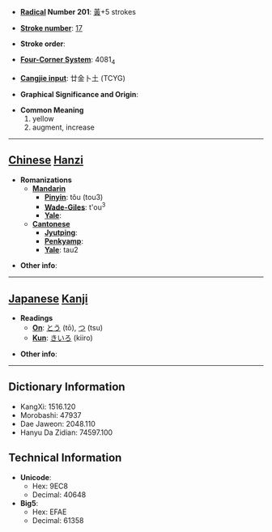 * '''[[Wiktionary:Chinese radical index| Radical]] Number 201''': [[Wiktionary:Chinese radical index 黃|黃]]+5 strokes

* '''[[Wiktionary:Chinese total strokes index|Stroke number]]''': [[Wiktionary:Chinese total strokes index 17|17]]

* '''Stroke order''': 

* '''[[Wiktionary:Chinese four corner index|Four-Corner System]]''': 4081<sub>4</sub>

* '''[[Wiktionary:Chinese Cangjie index|Cangjie input]]''': 廿金卜土 (TCYG)

* '''Graphical Significance and Origin''': 

* '''Common Meaning'''
*#yellow
*# augment, increase


----

== [[Chinese]] [[Hanzi]] ==

* '''Romanizations'''
** '''[[Mandarin]]'''
*** '''[[Pinyin]]''': tǒu (tou3)
*** '''[[Wade-Giles]]''': t'ou<sup>3</sup>
*** '''[[Yale]]''': 
** '''[[Cantonese]]'''
*** '''[[Jyutping]]''':
*** '''[[Penkyamp]]''': 
*** '''[[Yale]]''': tau2

* '''Other info''': 

----

== [[Japanese]] [[Kanji]] ==

* '''Readings'''
** '''[[On]]''': [[とう]] (tō), [[つ]] (tsu)
** '''[[Kun]]''': [[きいろ]] (kiiro)

* '''Other info''':  

----

== Dictionary Information ==

* KangXi: 1516.120
* Morobashi: 47937
* Dae Jaweon: 2048.110
* Hanyu Da Zidian: 74597.100

== Technical Information ==

* '''Unicode''':
** Hex: 9EC8
** Decimal: 40648
* '''Big5''':
** Hex: EFAE
** Decimal: 61358